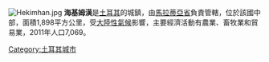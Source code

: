 [[File:Hekimhan.jpg|thumb]]
'''海基姆漢'''是[[土耳其|土耳其]]的城鎮，由[[馬拉蒂亞省|馬拉蒂亞省]]負責管轄，位於該國中部，面積1,898平方公里，受[[大陸性氣候|大陸性氣候]]影響，主要經濟活動有農業、畜牧業和貿易業，2011年人口7,069。

{{coord|38|49|N|37|56|E|display=title|region:TR_type:city_source:GNS-enwiki}}

{{Turkey-geo-stub}}
[[Category:土耳其城市|Category:土耳其城市]]
